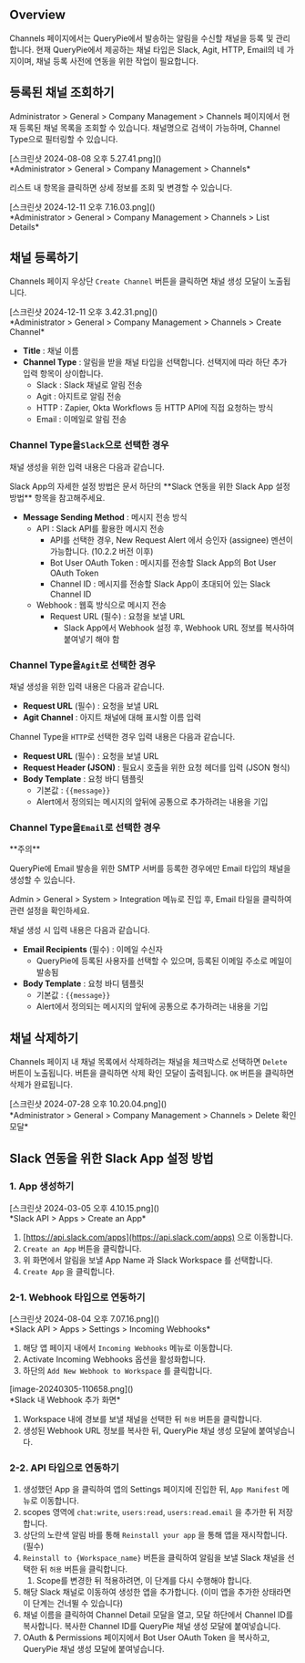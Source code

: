 
## Overview

Channels 페이지에서는 QueryPie에서 발송하는 알림을 수신할 채널을 등록 및 관리합니다. 현재 QueryPie에서 제공하는 채널 타입은 Slack, Agit, HTTP, Email의 네 가지이며, 채널 등록 사전에 연동을 위한 작업이 필요합니다.

## 등록된 채널 조회하기

Administrator &gt; General &gt; Company Management &gt; Channels 페이지에서 현재 등록된 채널 목록을 조회할 수 있습니다. 채널명으로 검색이 가능하며, Channel Type으로 필터링할 수 있습니다.
<p align="center">
<div>[스크린샷 2024-08-08 오후 5.27.41.png]()</div>
*Administrator &gt; General &gt; Company Management &gt; Channels*
</p>

리스트 내 항목을 클릭하면 상세 정보를 조회 및 변경할 수 있습니다.
<p align="center">
<div>[스크린샷 2024-12-11 오후 7.16.03.png]()</div>
*Administrator &gt; General &gt; Company Management &gt; Channels &gt; List Details*
</p>


## 채널 등록하기

Channels 페이지 우상단 `Create Channel` 버튼을 클릭하면 채널 생성 모달이 노출됩니다.
<p align="center">
<div>[스크린샷 2024-12-11 오후 3.42.31.png]()</div>
*Administrator &gt; General &gt; Company Management &gt; Channels &gt; Create Channel*
</p>

*  **Title**  : 채널 이름
*  **Channel Type**  : 알림을 받을 채널 타입을 선택합니다. 선택지에 따라 하단 추가 입력 항목이 상이합니다.
    * Slack : Slack 채널로 알림 전송
    * Agit : 아지트로 알림 전송
    * HTTP : Zapier, Okta Workflows 등 HTTP API에 직접 요청하는 방식
    * Email : 이메일로 알림 전송

### Channel Type을`Slack`으로 선택한 경우

채널 생성을 위한 입력 내용은 다음과 같습니다.

<Callout type="info">
Slack App의 자세한 설정 방법은 문서 하단의  **Slack 연동을 위한 Slack App 설정 방법**  항목을 참고해주세요.
</Callout>

*  **Message Sending Method**  : 메시지 전송 방식
    * API : Slack API를 활용한 메시지 전송
        * API를 선택한 경우, New Request Alert 에서 승인자 (assignee) 멘션이 가능합니다. (10.2.2 버전 이후)
        * Bot User OAuth Token : 메시지를 전송할 Slack App의 Bot User OAuth Token
        * Channel ID : 메시지를 전송할 Slack App이 초대되어 있는 Slack Channel ID
    * Webhook : 웹훅 방식으로 메시지 전송
        * Request URL (필수) : 요청을 보낼 URL 
            * Slack App에서 Webhook 설정 후, Webhook URL 정보를 복사하여 붙여넣기 해야 함

### Channel Type을`Agit`로 선택한 경우

채널 생성을 위한 입력 내용은 다음과 같습니다.

*  **Request URL**  (필수) : 요청을 보낼 URL
*  **Agit Channel**  : 아지트 채널에 대해 표시할 이름 입력

Channel Type을 `HTTP`로 선택한 경우 입력 내용은 다음과 같습니다.

*  **Request URL**  (필수) : 요청을 보낼 URL
*  **Request Header (JSON)**  : 필요시 호출을 위한 요청 헤더를 입력 (JSON 형식)
*  **Body Template**  : 요청 바디 템플릿
    * 기본값 : `{{message}}`
    * Alert에서 정의되는 메시지의 앞뒤에 공통으로 추가하려는 내용을 기입

### Channel Type을`Email`로 선택한 경우

<Callout type="important">
**주의**

QueryPie에 Email 발송을 위한 SMTP 서버를 등록한 경우에만 Email 타입의 채널을 생성할 수 있습니다.

Admin &gt; General &gt; System &gt; Integration 메뉴로 진입 후, Email 타일을 클릭하여 관련 설정을 확인하세요.
</Callout>

채널 생성 시 입력 내용은 다음과 같습니다.

*  **Email Recipients**  (필수) : 이메일 수신자
    * QueryPie에 등록된 사용자를 선택할 수 있으며, 등록된 이메일 주소로 메일이 발송됨
*  **Body Template**  : 요청 바디 템플릿
    * 기본값 : `{{message}}` 
    * Alert에서 정의되는 메시지의 앞뒤에 공통으로 추가하려는 내용을 기입

## 채널 삭제하기

Channels 페이지 내 채널 목록에서 삭제하려는 채널을 체크박스로 선택하면 `Delete` 버튼이 노출됩니다. 버튼을 클릭하면 삭제 확인 모달이 출력됩니다. `OK` 버튼을 클릭하면 삭제가 완료됩니다.
<p align="center">
<div>[스크린샷 2024-07-28 오후 10.20.04.png]()</div>
*Administrator &gt; General &gt; Company Management &gt; Channels &gt; Delete 확인 모달*
</p>

## Slack 연동을 위한 Slack App 설정 방법

### 1. App 생성하기

<p align="center">
<div>[스크린샷 2024-03-05 오후 4.10.15.png]()</div>
*Slack API &gt; Apps &gt; Create an App*
</p>

1. [https://api.slack.com/apps](https://api.slack.com/apps) 으로 이동합니다.
2. `Create an App` 버튼을 클릭합니다.
3. 위 화면에서 알림을 보낼 App Name 과 Slack Workspace 를 선택합니다.
4. `Create App` 을 클릭합니다.

### 2-1. Webhook 타입으로 연동하기

<p align="center">
<div>[스크린샷 2024-08-04 오후 7.07.16.png]()</div>
*Slack API &gt; Apps &gt; Settings &gt; Incoming Webhooks*
</p>

1. 해당 앱 페이지 내에서 `Incoming Webhooks` 메뉴로 이동합니다.
2. Activate Incoming Webhooks 옵션을 활성화합니다.
3. 하단의 `Add New Webhook to Workspace` 를 클릭합니다.
<p align="center">
<div>[image-20240305-110658.png]()</div>
*Slack 내 Webhook 추가 화면*
</p>

1. Workspace 내에 경보를 보낼 채널을 선택한 뒤 `허용` 버튼을 클릭합니다.
2. 생성된 Webhook URL 정보를 복사한 뒤, QueryPie 채널 생성 모달에 붙여넣습니다.

### 2-2. API 타입으로 연동하기

1. 생성했던 App 을 클릭하여 앱의 Settings 페이지에 진입한 뒤, `App Manifest` 메뉴로 이동합니다.
2. scopes 영역에 `chat:write`, `users:read`, `users:read.email` 을 추가한 뒤 저장합니다. 
3. 상단의 노란색 알림 바를 통해 `Reinstall your app` 을 통해 앱을 재시작합니다. (필수)
4. `Reinstall to {Workspace_name}` 버튼을 클릭하여 알림을 보낼 Slack 채널을 선택한 뒤 `허용` 버튼을 클릭합니다.
    1. Scope를 변경한 뒤 적용하려면, 이 단계를 다시 수행해야 합니다.
5. 해당 Slack 채널로 이동하여 생성한 앱을 추가합니다. (이미 앱을 추가한 상태라면 이 단계는 건너뛸 수 있습니다)
6. 채널 이름을 클릭하여 Channel Detail 모달을 열고, 모달 하단에서 Channel ID를 복사합니다. 복사한 Channel ID를 QueryPie 채널 생성 모달에 붙여넣습니다. 
7. OAuth & Permissions 페이지에서 Bot User OAuth Token 을 복사하고, QueryPie 채널 생성 모달에 붙여넣습니다. 

